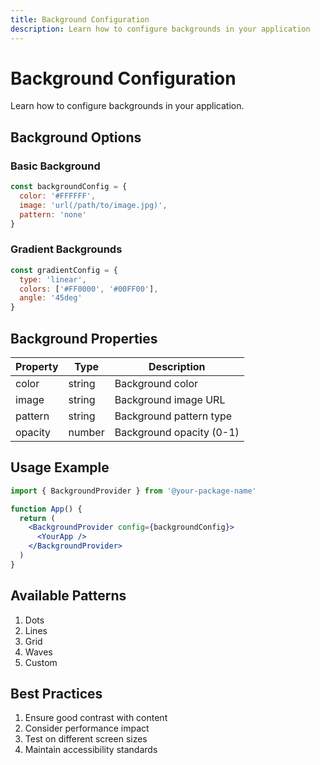 ```yaml
---
title: Background Configuration
description: Learn how to configure backgrounds in your application
---
```


# Background Configuration

Learn how to configure backgrounds in your application.

## Background Options

### Basic Background

```js
const backgroundConfig = {
  color: '#FFFFFF',
  image: 'url(/path/to/image.jpg)',
  pattern: 'none'
}
```

### Gradient Backgrounds

```js
const gradientConfig = {
  type: 'linear',
  colors: ['#FF0000', '#00FF00'],
  angle: '45deg'
}
```

## Background Properties

| Property | Type | Description |
|----------|------|-------------|
| color | string | Background color |
| image | string | Background image URL |
| pattern | string | Background pattern type |
| opacity | number | Background opacity (0-1) |

## Usage Example

```jsx
import { BackgroundProvider } from '@your-package-name'

function App() {
  return (
    <BackgroundProvider config={backgroundConfig}>
      <YourApp />
    </BackgroundProvider>
  )
}
```

## Available Patterns

1. Dots
2. Lines
3. Grid
4. Waves
5. Custom

## Best Practices

1. Ensure good contrast with content
2. Consider performance impact
3. Test on different screen sizes
4. Maintain accessibility standards 